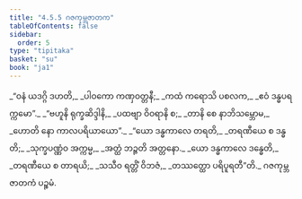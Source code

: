 ```yaml
---
title: "4.5.5 ဂဇကုမ္ဘဇာတက"
tableOfContents: false
sidebar:
  order: 5
type: "tipitaka"
basket: "su"
book: "ja1"
---
```



<DynamicBreadcrumb />

<Division number="177" book="ja1" e="ch" v="22" p="116">

<Paragraph number="1111" type="verses" book="ja1">
_“ဝနံ ယဒဂ္ဂိ ဒဟတိ,_  
_ပါဝကော ကဏှဝတ္တနီ;_  
_ကထံ ကရောသိ ပစလက,_  
_ဧဝံ ဒန္ဓပရက္ကမော”._  

</Paragraph>

</Division>
<Division number="178" book="ja1" e="ch" v="22" p="116">

<Paragraph number="1112" type="verses" book="ja1">
_“ဗဟူနိ ရုက္ခဆိဒ္ဒါနိ,_  
_ပထဗျာ ဝိဝရာနိ စ;_  
_တာနိ စေ နာဘိသမ္ဘောမ,_  
_ဟောတိ နော ကာလပရိယာယော”._  

</Paragraph>

</Division>
<Division number="179" book="ja1" e="ch" v="22" p="116">

<Paragraph number="1113" type="verses" book="ja1">
_“ယော ဒန္ဓကာလေ တရတိ,_  
_တရဏီယေ စ ဒန္ဓတိ;_  
_သုက္ခပဏ္ဏံဝ အက္ကမ္မ,_  
_အတ္ထံ ဘဉ္ဇတိ အတ္တနော._  

</Paragraph>

</Division>
<Division number="180" book="ja1" e="ch" v="22" p="116">

<Paragraph number="1114" type="verses" book="ja1">
_ယော ဒန္ဓကာလေ ဒန္ဓေတိ,_  
_တရဏီယေ စ တာရယိ;_  
_သသီဝ ရတ္တိံ ဝိဘဇံ,_  
_တဿတ္ထော ပရိပူရတီ”တိ._  


</Paragraph>
</Division>

<Paragraph number="1115" type="center" book="ja1">
ဂဇကုမ္ဘဇာတကံ ပဉ္စမံ.
</Paragraph>